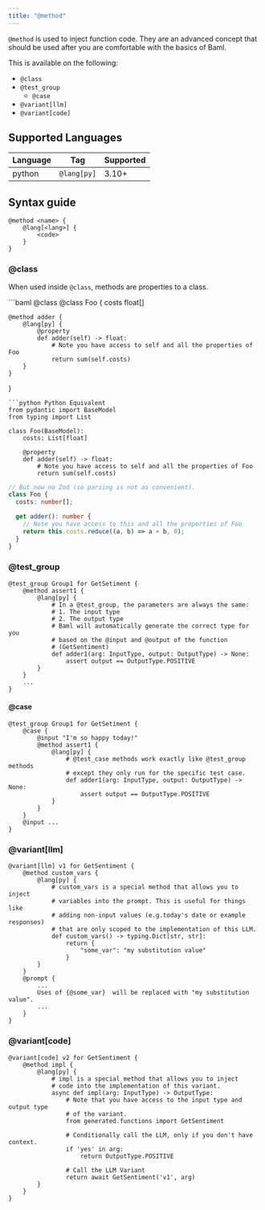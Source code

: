 ```yaml
---
title: "@method"
---
```


`@method` is used to inject function code. They are an advanced concept that should be used
after you are comfortable with the basics of Baml.

This is available on the following:

- `@class`
- `@test_group`
  - `@case`
- `@variant[llm]`
- `@variant[code]`

## Supported Languages

| Language | Tag         | Supported |
| -------- | ----------- | --------- |
| python   | `@lang[py]` | 3.10+     |

## Syntax guide

```baml Syntax
@method <name> {
    @lang[<lang>] {
        <code>
    }
}
```

### @class

When used inside `@class`, methods are properties to a class.

<CodeGroup>
```baml @class
@class Foo {
    costs float[]

    @method adder {
        @lang[py] {
            @property
            def adder(self) -> float:
                # Note you have access to self and all the properties of Foo
                return sum(self.costs)
        }
    }

}

````
```python Python Equivalent
from pydantic import BaseModel
from typing import List

class Foo(BaseModel):
    costs: List[float]

    @property
    def adder(self) -> float:
        # Note you have access to self and all the properties of Foo
        return sum(self.costs)
````

```typescript Typescript Equivalent
// But now no Zod (so parsing is not as convenient).
class Foo {
  costs: number[];

  get adder(): number {
    // Note you have access to this and all the properties of Foo
    return this.costs.reduce((a, b) => a + b, 0);
  }
}
```

</CodeGroup>

### @test_group

```baml @test_group
@test_group Group1 for GetSetiment {
    @method assert1 {
        @lang[py] {
            # In a @test_group, the parameters are always the same:
            # 1. The input type
            # 2. The output type
            # Baml will automatically generate the correct type for you
            # based on the @input and @output of the function
            # (GetSentiment)
            def adder1(arg: InputType, output: OutputType) -> None:
                assert output == OutputType.POSITIVE
        }
    }
    ...
}
```

#### @case

```baml @case
@test_group Group1 for GetSetiment {
    @case {
        @input "I'm so happy today!"
        @method assert1 {
            @lang[py] {
                # @test_case methods work exactly like @test_group methods
                # except they only run for the specific test case.
                def adder1(arg: InputType, output: OutputType) -> None:
                    assert output == OutputType.POSITIVE
            }
        }
    }
    @input ...
}
```

### @variant[llm]

```baml @variant[llm]
@variant[llm] v1 for GetSentiment {
    @method custom_vars {
        @lang[py] {
            # custom_vars is a special method that allows you to inject
            # variables into the prompt. This is useful for things like
            # adding non-input values (e.g.today's date or example responses)
            # that are only scoped to the implementation of this LLM.
            def custom_vars() -> typing.Dict[str, str]:
                return {
                    "some_var": "my substitution value"
                }
        }
    }
    @prompt {
        ...
        Uses of {@some_var}  will be replaced with "my substitution value".
        ...
    }
}
```

### @variant[code]

```baml @variant[code]
@variant[code] v2 for GetSentiment {
    @method impl {
        @lang[py] {
            # impl is a special method that allows you to inject
            # code into the implementation of this variant.
            async def impl(arg: InputType) -> OutputType:
                # Note that you have access to the input type and output type
                # of the variant.
                from generated.functions import GetSentiment

                # Conditionally call the LLM, only if you don't have context.
                if 'yes' in arg:
                    return OutputType.POSITIVE

                # Call the LLM Variant
                return await GetSentiment('v1', arg)
        }
    }
}
```
